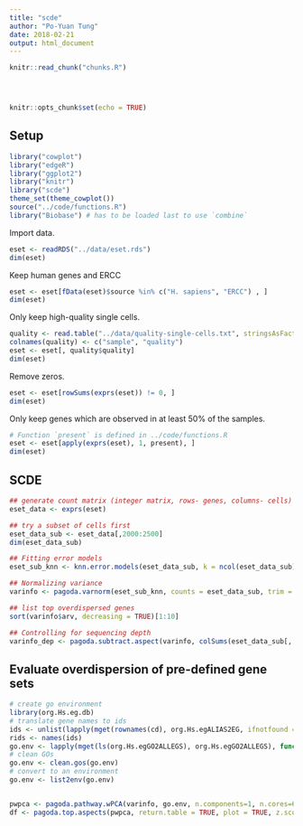 ```yaml
---
title: "scde"
author: "Po-Yuan Tung"
date: 2018-02-21
output: html_document
---
```


<!-- The file analysis/chunks.R contains chunks that define default settings
shared across the workflowr files. -->
```r
knitr::read_chunk("chunks.R")
```

<!-- Update knitr chunk options -->
```r
```

<!-- Insert the date the file was last updated -->
```r
```

<!-- Insert the code version (Git commit SHA1) if Git repository exists and R
 package git2r is installed -->
```r
```

```r
knitr::opts_chunk$set(echo = TRUE)
```

## Setup

```r
library("cowplot")
library("edgeR")
library("ggplot2")
library("knitr")
library("scde")
theme_set(theme_cowplot())
source("../code/functions.R")
library("Biobase") # has to be loaded last to use `combine`
```

Import data.

```r
eset <- readRDS("../data/eset.rds")
dim(eset)
```

Keep human genes and ERCC
```r
eset <- eset[fData(eset)$source %in% c("H. sapiens", "ERCC") , ]
dim(eset) 
```

Only keep high-quality single cells.

```r
quality <- read.table("../data/quality-single-cells.txt", stringsAsFactors = FALSE)
colnames(quality) <- c("sample", "quality")
eset <- eset[, quality$quality]
dim(eset)
```

Remove zeros.

```r
eset <- eset[rowSums(exprs(eset)) != 0, ]
dim(eset)
```

Only keep genes which are observed in at least 50% of the samples.

```r
# Function `present` is defined in ../code/functions.R
eset <- eset[apply(exprs(eset), 1, present), ]
dim(eset)
```

## SCDE

```r
## generate count matrix (integer matrix, rows- genes, columns- cells)
eset_data <- exprs(eset)

## try a subset of cells first
eset_data_sub <- eset_data[,2000:2500]
dim(eset_data_sub)

## Fitting error models
eset_sub_knn <- knn.error.models(eset_data_sub, k = ncol(eset_data_sub)/4, n.cores = 6, min.count.threshold = 1, min.nonfailed = 5, max.model.plots = 10)

## Normalizing variance
varinfo <- pagoda.varnorm(eset_sub_knn, counts = eset_data_sub, trim = 3/ncol(eset_data_sub), max.adj.var = 5, n.cores = 1, plot = TRUE)

## list top overdispersed genes
sort(varinfo$arv, decreasing = TRUE)[1:10]

## Controlling for sequencing depth
varinfo_dep <- pagoda.subtract.aspect(varinfo, colSums(eset_data_sub[, rownames(eset_sub_knn)]>0))
```

## Evaluate overdispersion of pre-defined gene sets
```r
# create go environment
library(org.Hs.eg.db)
# translate gene names to ids
ids <- unlist(lapply(mget(rownames(cd), org.Hs.egALIAS2EG, ifnotfound = NA), function(x) x[1]))
rids <- names(ids)
go.env <- lapply(mget(ls(org.Hs.egGO2ALLEGS), org.Hs.egGO2ALLEGS), function(x) as.character(na.omit(rids[x])))
# clean GOs
go.env <- clean.gos(go.env)
# convert to an environment
go.env <- list2env(go.env)


pwpca <- pagoda.pathway.wPCA(varinfo, go.env, n.components=1, n.cores=6, n.internal.shuffles=50)
df <- pagoda.top.aspects(pwpca, return.table = TRUE, plot = TRUE, z.score = 1.96)
```

